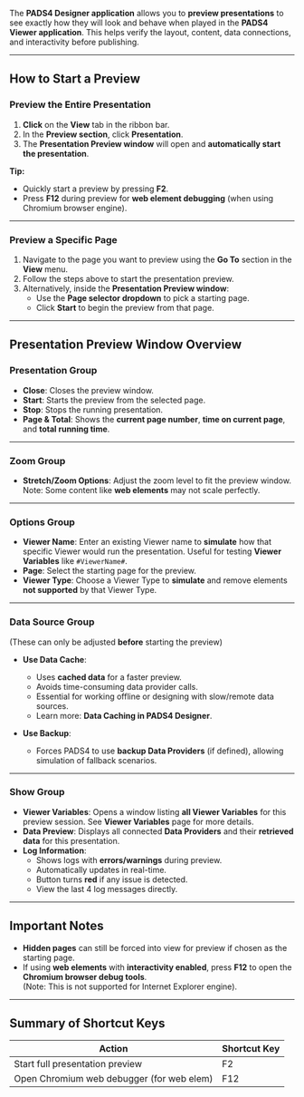 
The **PADS4 Designer application** allows you to **preview presentations** to see exactly how they will look and behave when played in the **PADS4 Viewer application**. This helps verify the layout, content, data connections, and interactivity before publishing.

---

## **How to Start a Preview**

### **Preview the Entire Presentation**
1. **Click** on the **View** tab in the ribbon bar.
2. In the **Preview section**, click **Presentation**.
3. The **Presentation Preview window** will open and **automatically start the presentation**.

**Tip:**  
- Quickly start a preview by pressing **F2**.
- Press **F12** during preview for **web element debugging** (when using Chromium browser engine).

---

### **Preview a Specific Page**
1. Navigate to the page you want to preview using the **Go To** section in the **View** menu.
2. Follow the steps above to start the presentation preview.
3. Alternatively, inside the **Presentation Preview window**:
   - Use the **Page selector dropdown** to pick a starting page.
   - Click **Start** to begin the preview from that page.

---

## **Presentation Preview Window Overview**

### **Presentation Group**
- **Close**: Closes the preview window.
- **Start**: Starts the preview from the selected page.
- **Stop**: Stops the running presentation.
- **Page & Total**: Shows the **current page number**, **time on current page**, and **total running time**.

---

### **Zoom Group**
- **Stretch/Zoom Options**: Adjust the zoom level to fit the preview window.  
  Note: Some content like **web elements** may not scale perfectly.

---

### **Options Group**
- **Viewer Name**: Enter an existing Viewer name to **simulate** how that specific Viewer would run the presentation. Useful for testing **Viewer Variables** like `#ViewerName#`.
- **Page**: Select the starting page for the preview.
- **Viewer Type**: Choose a Viewer Type to **simulate** and remove elements **not supported** by that Viewer Type.

---

### **Data Source Group**
(These can only be adjusted **before** starting the preview)

- **Use Data Cache**:  
  - Uses **cached data** for a faster preview.  
  - Avoids time-consuming data provider calls.  
  - Essential for working offline or designing with slow/remote data sources.  
  - Learn more: **Data Caching in PADS4 Designer**.
  
- **Use Backup**:  
  - Forces PADS4 to use **backup Data Providers** (if defined), allowing simulation of fallback scenarios.

---

### **Show Group**
- **Viewer Variables**: Opens a window listing **all Viewer Variables** for this preview session. See **Viewer Variables** page for more details.
- **Data Preview**: Displays all connected **Data Providers** and their **retrieved data** for this presentation.
- **Log Information**:  
  - Shows logs with **errors/warnings** during preview.
  - Automatically updates in real-time.
  - Button turns **red** if any issue is detected.
  - View the last 4 log messages directly.

---

## **Important Notes**
- **Hidden pages** can still be forced into view for preview if chosen as the starting page.
- If using **web elements** with **interactivity enabled**, press **F12** to open the **Chromium browser debug tools**.  
  (Note: This is not supported for Internet Explorer engine).

---

## **Summary of Shortcut Keys**
| Action                                    | Shortcut Key |
|-------------------------------------------|--------------|
| Start full presentation preview           | F2           |
| Open Chromium web debugger (for web elem) | F12          |

